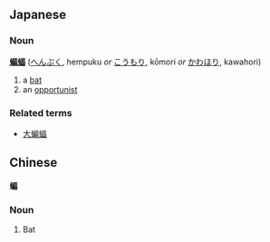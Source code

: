 ==Japanese==
===Noun===
'''[[蝙]][[蝠]]''' ([[へんぷく]], hempuku ''or'' [[こうもり]], kōmori ''or'' [[かわほり]], kawahori)

#a [[bat]]
#an [[opportunist]]

===Related terms===
*[[大蝙蝠]]

== Chinese == 
'''蝙'''
=== Noun === 
#Bat